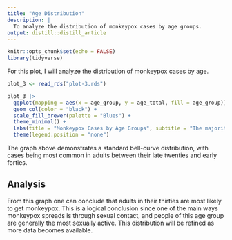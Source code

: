 ```yaml
---
title: "Age Distribution"
description: |
  To analyze the distribution of monkeypox cases by age groups.
output: distill::distill_article
---
```


```r
knitr::opts_chunk$set(echo = FALSE)
library(tidyverse)
```

For this plot, I will analyze the distribution of monkeypox cases by age.

```r
plot_3 <- read_rds("plot-3.rds")

plot_3 |>
  ggplot(mapping = aes(x = age_group, y = age_total, fill = age_group)) +
  geom_col(color = "black") +
  scale_fill_brewer(palette = "Blues") +
  theme_minimal() +
  labs(title = "Monkeypox Cases by Age Groups", subtitle = "The majority of monkeypox cases have been in adults in their twenties and thirties", x = "Age Group", y = "Number of Cases", caption = "Data source: Global.health (2022)") +
  theme(legend.position = "none")
```

The graph above demonstrates a standard bell-curve distribution, with cases being most common in adults between their late twenties and early forties.

## Analysis
From this graph one can conclude that adults in their thirties are most likely to get monkeypox. This is a logical conclusion since one of the main ways monkeypox spreads is through sexual contact, and people of this age group are generally the most sexually active. This distribution will be refined as more data becomes available.
